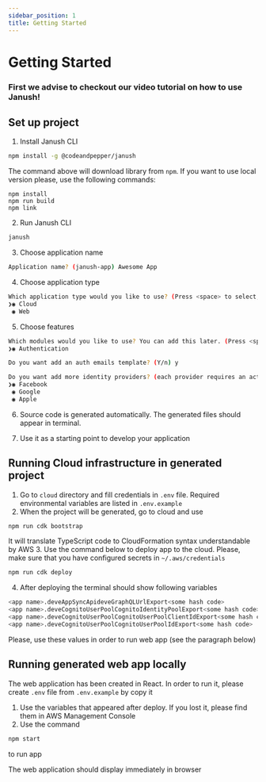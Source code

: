 ```yaml
---
sidebar_position: 1
title: Getting Started
---
```



# Getting Started

### First we advise to checkout our video tutorial on how to use Janush!

 <LiteYouTubeEmbed
        id="UNJBo8q4I4o"
        title="Janush - video tutorial"
        poster="sddefault"
    />


## Set up project

1. Install Janush CLI
```sh
npm install -g @codeandpepper/janush
```

The command above will download library from `npm`. If you want to use local version please, use the following commands:

```shell
npm install
npm run build
npm link
```

2. Run Janush CLI
```sh
janush
```

3. Choose application name
```sh
Application name? (janush-app) Awesome App
```

4. Choose application type
```sh
Which application type would you like to use? (Press <space> to select, <a> to toggle all, <i> to invert selection)
❯◉ Cloud
 ◉ Web
```

5. Choose features
```sh
Which modules would you like to use? You can add this later. (Press <space> to select, <a> to toggle all, <i> to invert selection)
❯◉ Authentication

Do you want add an auth emails template? (Y/n) y

Do you want add more identity providers? (each provider requires an active developer account).
❯◉ Facebook
 ◉ Google
 ◉ Apple
```

6. Source code is generated automatically. The generated files should appear in terminal.

7. Use it as a starting point to develop your application

## Running Cloud infrastructure in generated project

1. Go to `cloud` directory and fill credentials in `.env` file.
 Required environmental variables are listed in
`.env.example`
2. When the project will be generated, go to cloud and use
```bash
npm run cdk bootstrap
```
It will translate TypeScript code to CloudFormation syntax understandable by AWS
3. Use the command below to deploy app to the cloud. Please, make sure that
you have configured secrets in `~/.aws/credentials`
```bash
npm run cdk deploy
```
4. After deploying the terminal should show following variables
```bash
<app name>.deveAppSyncApideveGraphQLUrlExport<some hash code>
<app name>.deveCognitoUserPoolCognitoIdentityPoolExport<some hash code>
<app name>.deveCognitoUserPoolCognitoUserPoolClientIdExport<some hash code>
<app name>.deveCognitoUserPoolCognitoUserPoolIdExport<some hash code>
```

Please, use these values in order to run web app (see the paragraph below)

## Running generated web app locally

The web application has been created in React. In order to run it, please create
`.env` file from `.env.example` by copy it

1. Use the variables that appeared after deploy. If you lost it, please
find them in AWS Management Console
2. Use the command
```bash
npm start
```
to run app

The web application should display immediately in browser